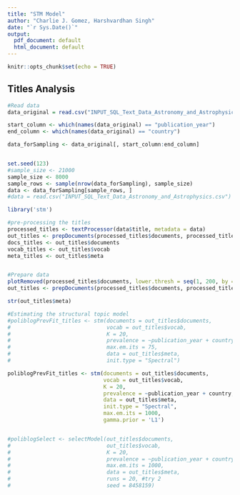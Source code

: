 ```yaml
---
title: "STM Model"
author: "Charlie J. Gomez, Harshvardhan Singh"
date: "`r Sys.Date()`"
output:
  pdf_document: default
  html_document: default
---
```


```r
knitr::opts_chunk$set(echo = TRUE)
```

## Titles Analysis

```r
#Read data
data_original = read.csv("INPUT_SQL_Text_Data_Astronomy_and_Astrophysics.csv")

start_column <- which(names(data_original) == "publication_year")
end_column <- which(names(data_original) == "country")

data_forSampling <- data_original[, start_column:end_column]


set.seed(123)  
#sample_size <- 21000  
sample_size <- 8000
sample_rows <- sample(nrow(data_forSampling), sample_size)
data <- data_forSampling[sample_rows, ]
#data = read.csv("INPUT_SQL_Text_Data_Astronomy_and_Astrophysics.csv")

library('stm')

#pre-processing the titles
processed_titles <- textProcessor(data$title, metadata = data) 
out_titles <- prepDocuments(processed_titles$documents, processed_titles$vocab, processed_titles$meta)
docs_titles <- out_titles$documents
vocab_titles <- out_titles$vocab
meta_titles <- out_titles$meta


#Prepare data
plotRemoved(processed_titles$documents, lower.thresh = seq(1, 200, by = 100))
out_titles <- prepDocuments(processed_titles$documents, processed_titles$vocab, processed_titles$meta, lower.thresh = 15)

str(out_titles$meta)

#Estimating the structural topic model
#poliblogPrevFit_titles <- stm(documents = out_titles$documents, 
#                              vocab = out_titles$vocab, 
#                              K = 20, 
#                              prevalence = ~publication_year + country, 
#                              max.em.its = 75, 
#                              data = out_titles$meta, 
#                              init.type = "Spectral")

poliblogPrevFit_titles <- stm(documents = out_titles$documents, 
                              vocab = out_titles$vocab, 
                              K = 20, 
                              prevalence = ~publication_year + country, 
                              data = out_titles$meta, 
                              init.type = "Spectral",
                              max.em.its = 1000,
                              gamma.prior = 'L1')


#poliblogSelect <- selectModel(out_titles$documents, 
#                              out_titles$vocab, 
#                              K = 20, 
#                              prevalence = ~publication_year + country, 
#                              max.em.its = 1000, 
#                              data = out_titles$meta, 
#                              runs = 20, #try 2
#                              seed = 8458159)





```

